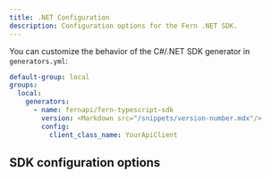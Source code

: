 ```yaml
---
title: .NET Configuration
description: Configuration options for the Fern .NET SDK.
---
```


You can customize the behavior of the C#/.NET SDK generator in `generators.yml`:

```yml {7-8}
default-group: local
groups:
  local:
    generators:
      - name: fernapi/fern-typescript-sdk
        version: <Markdown src="/snippets/version-number.mdx"/>
        config:
          client_class_name: YourApiClient
```

## SDK configuration options

<ParamField path="namespace" type="string" required={false}>
</ParamField>

<ParamField path="base-api-exception-class-name" type="string" required={false}>
</ParamField>

<ParamField path="base-exception-class-name" type="string" required={false}>
</ParamField>

<ParamField path="client-class-name" type="string" required={false}>
</ParamField>

<ParamField path="environment-class-name" type="string" required={false}>
</ParamField>

<ParamField path="exported-client-class-name" type="string" required={false}>
</ParamField>

<ParamField path="explicit-namespaces" type="boolean" required={false}>
</ParamField>

<ParamField path="inline-path-parameters" type="boolean" required={false}>
</ParamField>

<ParamField path="read-only-memory-types" type="List<string>" required={false}>
</ParamField>

<ParamField path="root-namespace-for-core-classes" type="boolean" required={false}>
</ParamField>

<ParamField path="use-discriminated-unions" type="boolean" required={false}>
</ParamField>

<ParamField path="root-client-class-access" type="'public' | 'internal'" required={false}>
</ParamField>

<ParamField path="custom-pager-name" type="string" required={false}>
</ParamField>

<ParamField path="enable-forward-compatible-enums" type="boolean" required={false}>
</ParamField>

<ParamField path="additional-properties" type="boolean" required={false}>
</ParamField>

<ParamField path="generate-error-types" type="boolean" required={false}>
</ParamField>

<ParamField path="package-id" type="string" required={false}>
</ParamField>

<ParamField path="generate-mock-server-tests" type="boolean" required={false}>
</ParamField>

<ParamField path="include-exception-handler" type="boolean" required={false}>
</ParamField>